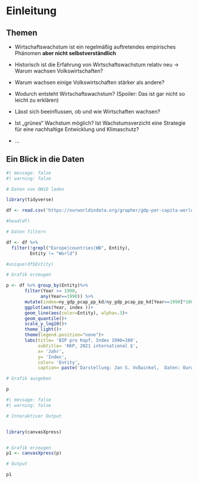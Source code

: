 # Einleitung

## Themen

- Wirtschaftswachstum ist ein regelmäßig auftretendes empirisches Phänomen **aber nicht selbstverständlich**

- Historisch ist die Erfahrung von Wirtschaftswachstum relativ neu $\rightarrow$ Warum wachsen Volkswirtschaften?

- Warum wachsen einige Volkswirtschaften stärker als andere?

- Wodurch entsteht Wirtschaftswachstum? (Spoiler: Das ist gar nicht so leicht zu erklären)

- Lässt sich beeinflussen, ob und wie Wirtschaften wachsen?

- Ist &bdquo;grünes&ldquo; Wachstum möglich? Ist Wachstumsverzicht eine Strategie für eine nachhaltige Entwicklung und Klimaschutz?

- $\dots$

## Ein Blick in die Daten

```r
#| message: false
#| warning: false

# Daten von OWiD laden

library(tidyverse)

df <- read.csv('https://ourworldindata.org/grapher/gdp-per-capita-worldbank.csv?v=1&csvType=full&useColumnShortNames=true')

#head(df)

# Daten filtern

df <- df %>%
  filter(!grepl("Europe|countries|WB", Entity),
         Entity != "World")

#unique(df$Entity)

# Grafik erzeugen 

p <- df %>% group_by(Entity)%>%
       filter(Year >= 1990,
             any(Year==1990)) %>%
       mutate(index=ny_gdp_pcap_pp_kd/ny_gdp_pcap_pp_kd[Year==1990]*100)%>%
       ggplot(aes(Year, index ))+
       geom_line(aes(color=Entity), alpha=.3)+
       geom_quantile()+
       scale_y_log10()+
       theme_light()+
       theme(legend.position="none")+
       labs(title= 'BIP pro Kopf, Index 1990=100',
            subtitle= 'KKP, 2021 international $',
            x= 'Jahr',
            y= 'Index',
            color= 'Entity',
            caption= paste('Darstellung: Jan S. Voßwinkel,  Daten: Ourworldindata.org'))

# Grafik ausgeben

p

```

```r
#| message: false
#| warning: false

# Interaktiver Output


library(canvasXpress)


# Grafik erzeugen 
p1 <- canvasXpress(p)

# Output 

p1


```